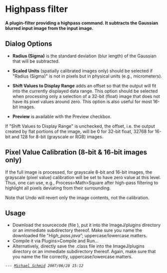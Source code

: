 = Highpass filter =

'''A plugin-filter providing a highpass command. It subtracts the Gaussian blurred input image from the input image.'''

== Dialog Options ==
{{:plugin:filter:highpass_filter:highpass-screenshot.jpg|Screenshot of the High-pass filter}}

* '''Radius (Sigma)''' is the standard deviation (blur length) of the Gaussian that will be subtracted.

* '''Scaled Units''' (spatially calibrated images only) should be selected if "Radius (Sigma)" is not in pixels but in physical units (e.g., micrometers).

* '''Shift Values to Display Range''' adds an offset so that the output will fit into the currently displayed data range. This option should be selected when processing only a selection of a 32-bit (float) image that does not have its pixel values around zero. This option is also useful for most 16-bit images.

* '''Preview''' is available with the Preview checkbox.


If "Shift Values to Display Range" is unchecked, the offset, i.e. the output created by flat portions of the image, will be 0 for 32-bit float, 32768 for 16-bit and 128 for 8-bit (grayscale or RGB) images.

== Pixel Value Calibration (8-bit &amp; 16-bit images only) ==

If the full image is processed, for grayscale 8-bit and 16-bit images, the grayscale (pixel value) calibration will be set to have zero value at this level. Thus, one can use, e.g., Process>Math>Square after high-pass filtering to highlight all pixels deviating from their surrounding.

Note that Undo will revert only the image contents, not the calibration.

== Usage ==

* Download the sourcecode (file {{:plugin:filter:highpass_filter:high_pass.java|High_pass.java}}), put it into the ImageJ/plugins directory or an immediate subdirectory thereof. Make sure you name the downloaded file ”''High_pass.java''”; uppercase/lowercase matters.
* Compile it via Plugins>Compile and Run...
* Alternatively, directly save the .class file {{:plugin:filter:highpass_filter:high_pass.class|High_pass.class}} into the ImageJ/plugins directory or an immediate subdirectory thereof. Again, make sure that you name the file correctly, uppercase/lowercase matters.

 --- ''[[:users:schmid|Michael Schmid]] 2007/06/28 15:12''
